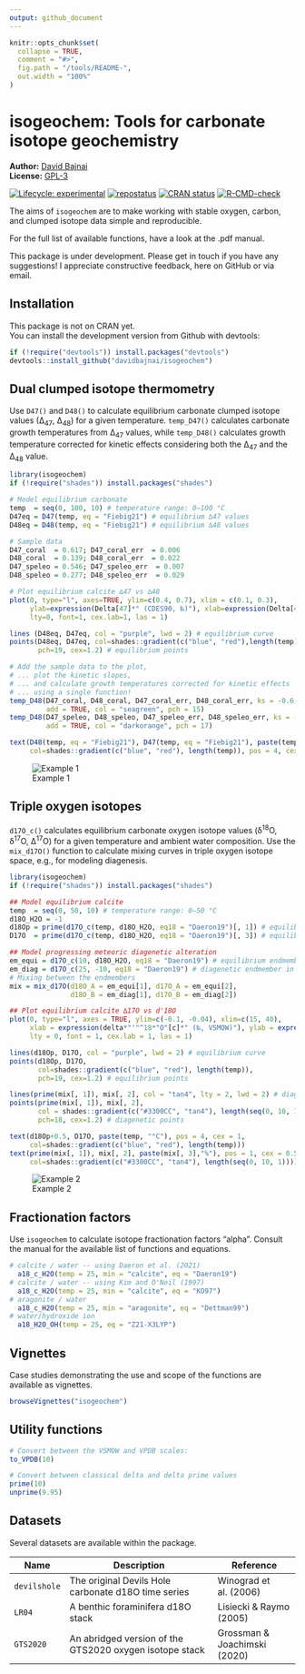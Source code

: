 ```yaml
---
output: github_document
---
```


<!-- README.md is generated from README.Rmd. Please edit that file -->

```r
knitr::opts_chunk$set(
  collapse = TRUE,
  comment = "#>",
  fig.path = "/tools/README-",
  out.width = "100%"
)
```

# isogeochem: Tools for carbonate isotope geochemistry

**Author:** [David Bajnai](https://www.davidbajnai.eu/)<br/>
**License:** [GPL-3](https://opensource.org/licenses/GPL-3.0)

<!-- badges: start -->
[![Lifecycle: experimental](https://img.shields.io/badge/lifecycle-experimental-orange.svg)](https://lifecycle.r-lib.org/articles/stages.html#experimental)
[![repostatus](https://www.repostatus.org/badges/latest/wip.svg)](https://www.repostatus.org/#wip)
[![CRAN status](https://www.r-pkg.org/badges/version/isogeochem)](https://CRAN.R-project.org/package=isogeochem)
[![R-CMD-check](https://github.com/davidbajnai/isogeochem/workflows/R-CMD-check/badge.svg)](https://github.com/davidbajnai/isogeochem/actions)
<!-- badges: end -->

The aims of `isogeochem` are to make working with stable oxygen, carbon, and clumped isotope data simple and reproducible.

For the full list of available functions, have a look at the .pdf manual.

This package is under development. Please get in touch if you have any suggestions!
I appreciate constructive feedback, here on GitHub or via email.

## Installation

This package is not on CRAN yet.<br/>
You can install the development version from Github with devtools:

``` r
if (!require("devtools")) install.packages("devtools")
devtools::install_github("davidbajnai/isogeochem")
```

## Dual clumped isotope thermometry

Use `D47()` and `D48()` to calculate equilibrium carbonate clumped isotope values (∆<sub>47</sub>, ∆<sub>48</sub>) for a given temperature. `temp_D47()` calculates carbonate growth temperatures from ∆<sub>47</sub> values, while `temp_D48()` calculates growth temperature corrected for kinetic effects considering both the ∆<sub>47</sub> and the ∆<sub>48</sub> value.

``` r
library(isogeochem)
if (!require("shades")) install.packages("shades")

# Model equilibrium carbonate
temp  = seq(0, 100, 10) # temperature range: 0—100 °C
D47eq = D47(temp, eq = "Fiebig21") # equilibrium ∆47 values
D48eq = D48(temp, eq = "Fiebig21") # equilibrium ∆48 values

# Sample data
D47_coral  = 0.617; D47_coral_err  = 0.006
D48_coral  = 0.139; D48_coral_err  = 0.022
D47_speleo = 0.546; D47_speleo_err  = 0.007
D48_speleo = 0.277; D48_speleo_err  = 0.029

# Plot equilibrium calcite ∆47 vs ∆48
plot(0, type="l", axes=TRUE, ylim=c(0.4, 0.7), xlim = c(0.1, 0.3),
     ylab=expression(Delta[47]*" (CDES90, ‰)"), xlab=expression(Delta[48]*" (CDES90, ‰)"),
     lty=0, font=1, cex.lab=1, las = 1)

lines (D48eq, D47eq, col = "purple", lwd = 2) # equilibrium curve
points(D48eq, D47eq, col=shades::gradient(c("blue", "red"),length(temp)),
       pch=19, cex=1.2) # equilibrium points

# Add the sample data to the plot,
# ... plot the kinetic slopes,
# ... and calculate growth temperatures corrected for kinetic effects
# ... using a single function!
temp_D48(D47_coral, D48_coral, D47_coral_err, D48_coral_err, ks = -0.6,
         add = TRUE, col = "seagreen", pch = 15)
temp_D48(D47_speleo, D48_speleo, D47_speleo_err, D48_speleo_err, ks = -1,
         add = TRUE, col = "darkorange", pch = 17)

text(D48(temp, eq = "Fiebig21"), D47(temp, eq = "Fiebig21"), paste(temp, "°C"),
     col=shades::gradient(c("blue", "red"), length(temp)), pos = 4, cex = 0.8)
```
![Example 1](tools/README-example1.png)

## Triple oxygen isotopes

`d17O_c()` calculates equilibrium carbonate oxygen isotope values (δ<sup>18</sup>O, δ<sup>17</sup>O, ∆<sup>17</sup>O) for a given temperature and ambient water composition. Use the `mix_d17O()` function to calculate mixing curves in triple oxygen isotope space, e.g., for modeling diagenesis.

``` r
library(isogeochem)
if (!require("shades")) install.packages("shades")

## Model equilibrium calcite
temp  = seq(0, 50, 10) # temperature range: 0—50 °C
d18O_H2O = -1
d18Op = prime(d17O_c(temp, d18O_H2O, eq18 = "Daeron19")[, 1]) # equilibrium d'18O values
D17O  = prime(d17O_c(temp, d18O_H2O, eq18 = "Daeron19")[, 3]) # equilibrium ∆17O values

## Model progressing meteoric diagenetic alteration 
em_equi = d17O_c(10, d18O_H2O, eq18 = "Daeron19") # equilibrium endmember in mixing model
em_diag = d17O_c(25, -10, eq18 = "Daeron19") # diagenetic endmember in mixing model
# Mixing between the endmembers
mix = mix_d17O(d18O_A = em_equi[1], d17O_A = em_equi[2],
               d18O_B = em_diag[1], d17O_B = em_diag[2])

## Plot equilibrium calcite ∆17O vs d'18O
plot(0, type="l", axes = TRUE, ylim=c(-0.1, -0.04), xlim=c(15, 40),
     xlab = expression(delta*"'"^18*"O"[c]*" (‰, VSMOW)"), ylab = expression(Delta^17*"O (‰, VSMOW)"),
     lty = 0, font = 1, cex.lab = 1, las = 1)

lines(d18Op, D17O, col = "purple", lwd = 2) # equilibrium curve
points(d18Op, D17O,
       col=shades::gradient(c("blue", "red"), length(temp)),
       pch=19, cex=1.2) # equilibrium points

lines(prime(mix[, 1]), mix[, 2], col = "tan4", lty = 2, lwd = 2) # diagenetic curve
points(prime(mix[, 1]), mix[, 2],
       col = shades::gradient(c("#3300CC", "tan4"), length(seq(0, 10, 1))),
       pch=18, cex=1.2) # diagenetic points

text(d18Op+0.5, D17O, paste(temp, "°C"), pos = 4, cex = 1,
     col=shades::gradient(c("blue", "red"), length(temp)))
text(prime(mix[, 1]), mix[, 2], paste(mix[, 3],"%"), pos = 1, cex = 0.5,
     col=shades::gradient(c("#3300CC", "tan4"), length(seq(0, 10, 1))))
```
![Example 2](tools/README-example2.png)

## Fractionation factors

Use `isogeochem` to calculate isotope fractionation factors "alpha".
Consult the manual for the available list of functions and equations.

``` r
# calcite / water -- using Daeron et al. (2021) 
  a18_c_H2O(temp = 25, min = "calcite", eq = "Daeron19")
# calcite / water -- using Kim and O'Neil (1997) 
  a18_c_H2O(temp = 25, min = "calcite", eq = "KO97")
# aragonite / water
  a18_c_H2O(temp = 25, min = "aragonite", eq = "Dettman99")
# water/hydroxide ion
  a18_H2O_OH(temp = 25, eq = "Z21-X3LYP")
```

## Vignettes

Case studies demonstrating the use and scope of the functions are available as vignettes.

``` r
browseVignettes("isogeochem")
```

## Utility functions

``` r
# Convert between the VSMOW and VPDB scales:
to_VPDB(10)

# Convert between classical delta and delta prime values
prime(10)
unprime(9.95)
```

## Datasets

Several datasets are available within the package.

| Name        | Description                                             | Reference                    |
|-------------|---------------------------------------------------------|------------------------------|
| `devilshole`| The original Devils Hole carbonate d18O time series     | Winograd et al. (2006)       |
| `LR04`      | A benthic foraminifera d18O stack                       | Lisiecki & Raymo (2005)      |
| `GTS2020`   | An abridged version of the GTS2020 oxygen isotope stack | Grossman & Joachimski (2020) |
